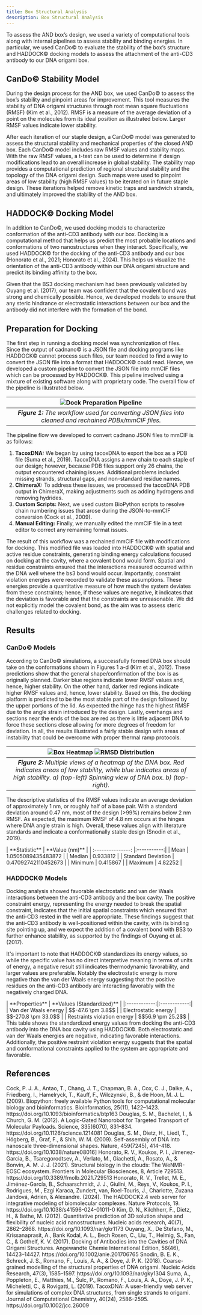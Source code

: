 ```yaml
---
title: Box Structural Analysis
description: Box Structural Analysis
---
```



To assess the AND box’s design, we used a variety of computational tools along with internal pipelines to assess stability and binding energies. In particular, we used CanDo&copy; to evaluate the stability of the box’s structure and HADDOCK&copy; docking models to assess the attachment of the anti-CD3 antibody to our DNA origami box.

## CanDo&copy; Stability Model
During the design process for the AND box, we used CanDo&copy; to assess the box’s stability and pinpoint areas for improvement. This tool measures the stability of DNA origami structures through root mean square fluctuations (RMSF) (Kim et al., 2012). RMSF is a measure of the average deviation of a point on the molecules from its ideal position as illustrated below. Larger RMSF values indicate lower stability.

After each iteration of our staple design, a CanDo&copy; model was generated to assess the structural stability and mechanical properties of the closed AND box. Each CanDo&copy; model includes raw RMSF values and stability maps. With the raw RMSF values, a t-test can be used to determine if design modifications lead to an overall increase in global stability. The stability map provides a computational prediction of regional structural stability and the topology of the DNA origami design. Such maps were used to pinpoint areas of low stability (high RMSF values) to be iterated on in future staple design. These iterations helped remove kinetic traps and sandwich strands, and ultimately improved the stability of the AND box.

## HADDOCK&copy; Docking Model
In addition to CanDo&copy;, we used docking models to characterize conformation of the anti-CD3 antibody with our box. Docking is a computational method that helps us predict the most probable locations and conformations of two nanostructures when they interact. Specifically, we used HADDOCK&copy; for the docking of the anti-CD3 antibody and our box (Honorato et al., 2021; Honorato et al., 2024). This helps us visualize the orientation of the anti-CD3 antibody within our DNA origami structure and predict its binding affinity to the box. 

Given that the BS3 docking mechanism had been previously validated by Ouyang et al. (2017), our team was confident that the covalent bond was strong and chemically possible. Hence, we developed models to ensure that any steric hindrance or electrostatic interactions between our box and the antibody did not interfere with the formation of the bond.

## Preparation for Docking
The first step in running a docking model was synchronization of files. Since the output of cadnano&copy; is a JSON file and docking programs like HADDOCK&copy; cannot process such files, our team needed to find a way to convert the JSON file into a format that HADDOCK&copy; could read. Hence, we developed a custom pipeline to convert the JSON file into mmCIF files which can be processed by HADDOCK&copy;. This pipeline involved using a mixture of existing software along with proprietary code. The overall flow of the pipeline is illustrated below.

| <div className='flex flex-row justify-center'>![Dock Preparation Pipeline](../../../../assets/docking_pipeline.png) </div>|
|:--:|
| ***Figure 1:** The workflow used for converting JSON files into cleaned and rechained PDBx/mmCIF files.* |

The pipeline flow we developed to convert cadnano JSON files to mmCIF is as follows:
<Steps>
1. **TacoxDNA:** We began by using tacoxDNA to export the box as a PDB file (Suma et al., 2019). TacoxDNA assigns a new chain to each staple of our design; however, because PDB files support only 26 chains, the output encountered chaining issues. Additional problems included missing strands, structural gaps, and non-standard residue names.
1. **ChimeraX:** To address these issues, we processed the tacoxDNA PDB output in ChimeraX, making adjustments such as adding hydrogens and removing hydrides.
1. **Custom Scripts:** Next, we used custom BioPython scripts to resolve chain numbering issues that arose during the JSON-to-mmCIF conversion (Cock et al., 2009).
1. **Manual Editing:** Finally, we manually edited the mmCIF file in a text editor to correct any remaining format issues.
</Steps>

The result of this workflow was a rechained mmCIF file with modifications for docking. This modified file was loaded into HADDOCK&copy; with spatial and active residue constraints, generating binding energy calculations focused on docking at the cavity, where a covalent bond would form. Spatial and residue constraints ensured that the interactions measured occurred within the DNA well where the bs3 bond would occur. Importantly, constraint violation energies were recorded to validate these assumptions. These energies provide a quantitative measure of how much the system deviates from these constraints; hence, if these values are negative, it indicates that the deviation is favorable and that the constraints are unreasonable. We did not explicitly model the covalent bond, as the aim was to assess steric challenges related to docking.

## Results
### CanDo&copy; Models
According to CanDo&copy;  simulations, a successfully formed DNA box should take on the conformations shown in Figures 1 a-d (Kim et al., 2012). These predictions show that the general shape/confirmation of the box is as originally planned. Darker blue regions indicate lower RMSF values and, hence, higher stability. On the other hand, darker red regions indicate higher RMSF values and, hence, lower stability. Based on this, the docking platform is predicted to be the most stable part of the design followed by the upper portions of the lid. As expected the hinge has the highest RMSF due to the angle strain introduced by the design. Lastly, overhangs and sections near the ends of the box are red as there is little adjacent DNA to force these sections close allowing for more degrees of freedom for deviation. In all, the results illustrated a fairly stable design with areas of instability that could be overcome with proper thermal ramp protocols.

| <div className='flex flex-col items-center justify-center'>![Box Heatmap](../../../../assets/box-heatmap.gif) ![RMSD Distribution](../../../../assets/rmsd_dist.png)</div> |
|:--:|
| ***Figure 2:** Multiple views of a heatmap of the DNA box. Red indicates areas of low stability, while blue indicates areas of high stability. a) (top-left) Spinning view of DNA box. b) (top-right).* |

The descriptive statistics of the RMSF values indicate an average deviation of approximately 1 nm, or roughly half of a base pair. With a standard deviation around 0.47 nm, most of the design (>99%) remains below 2 nm RMSF. As expected, the maximum RMSF of 4.8 nm occurs at the hinges where DNA angle strain is high. Overall, these values align with literature standards and indicate a conformationally stable design (Snodin et al., 2019).

<div className='flex flex-row justify-center'>
    | **Statistic** | **Value (nm)** |
    | :---------------: |:-----------:|
    | Mean  | 1.0505089435483872      |
    | Median  | 0.933812   |
    | Standard Deviation      | 0.47092742110452673    |
    | Minimum      | 0.415867    |
    | Maximum     | 4.82252      |
</div>

### HADDOCK&copy; Models
Docking analysis showed favorable electrostatic and van der Waals interactions between the anti-CD3 antibody and the box cavity. The positive constraint energy, representing the energy needed to break the spatial constraint, indicates that the initial spatial constraints which ensured that the anti-CD3 rested in the well are appropriate. These findings suggest that the anti-CD3 antibody is well-positioned within the cavity, with its binding site pointing up, and we expect the addition of a covalent bond with BS3 to further enhance stability, as supported by the findings of Ouyang et al. (2017). 

It's important to note that HADDOCK&copy; standardizes its energy values, so while the specific value has no direct interpretive meaning in terms of units of energy, a negative result still indicates thermodynamic favorability, and larger values are preferable. Notably the electrostatic energy is more negative than the van der Waals energy suggesting that the positive residues on the anti-CD3 antibody are interacting favorably with the negatively charged DNA.
<div className='flex flex-row justify-center'>
    | **Properties** | **Values (Standardized)** |
    |:------------:|:------------:|
    | Van der Waals energy  | $$-47.6 \pm 3.8$$       |
    | Electrostatic energy       | $$-270.8 \pm 33.0$$       |
    | Restraints violation energy    | $$56.9 \pm 25.2$$  |
</div>
This table shows the standardized energy values from docking the anti-CD3 antibody into the DNA box cavity using HADDOCK&copy;. Both electrostatic and van der Waals energies are negative, indicating favorable interactions. Additionally, the positive restraint violation energy suggests that the spatial and conformational constraints applied to the system are appropriate and favorable.

## References
<ReferenceList>
Cock, P. J. A., Antao, T., Chang, J. T., Chapman, B. A., Cox, C. J., Dalke, A., Friedberg, I., Hamelryck, T., Kauff, F., Wilczynski, B., & de Hoon, M. J. L. (2009). Biopython: freely available Python tools for computational molecular biology and bioinformatics. Bioinformatics, 25(11), 1422–1423. https://doi.org/10.1093/bioinformatics/btp163
Douglas, S. M., Bachelet, I., & Church, G. M. (2012). A Logic-Gated Nanorobot for Targeted Transport of Molecular Payloads. Science, 335(6070), 831–834. https://doi.org/10.1126/science.1214081
Douglas, S. M., Dietz, H., Liedl, T., Högberg, B., Graf, F., & Shih, W. M. (2009). Self-assembly of DNA into nanoscale three-dimensional shapes. Nature, 459(7245), 414–418. https://doi.org/10.1038/nature08016]
Honorato, R. V., Koukos, P. I., Jimenez-Garcia, B., Tsaregorodtsev, A., Verlato, M., Giachetti, A., Rosato, A., & Bonvin, A. M. J. J. (2021). Structural biology in the clouds: The WeNMR-EOSC ecosystem. Frontiers in Molecular Biosciences, 8, Article 729513. https://doi.org/10.3389/fmolb.2021.729513
Honorato, R. V., Trellet, M. E., Jiménez-García, B., Schaarschmidt, J. J., Giulini, M., Reys, V., Koukos, P. I., Rodrigues, M., Ezgi Karaca, Zundert, van, Roel-Touris, J., Charlotte, Zuzana Jandová, Adrien, & Alexandre. (2024). The HADDOCK2.4 web server for integrative modeling of biomolecular complexes. Nature Protocols, 19. https://doi.org/10.1038/s41596-024-01011-0
Kim, D. N., Kilchherr, F., Dietz, H., & Bathe, M. (2012). Quantitative prediction of 3D solution shape and flexibility of nucleic acid nanostructures. Nucleic acids research, 40(7), 2862–2868. https://doi.org/10.1093/nar/gkr1173
Ouyang, X., De Stefano, M., Krissanaprasit, A., Bank Kodal, A. L., Bech Rosen, C., Liu, T., Helmig, S., Fan, C., & Gothelf, K. V. (2017). Docking of Antibodies into the Cavities of DNA Origami Structures. Angewandte Chemie International Edition, 56(46), 14423–14427. https://doi.org/10.1002/anie.201706765
Snodin, B. E. K., Schreck, J. S., Romano, F., Louis, A. A., & Doye, J. P. K. (2018). Coarse-grained modelling of the structural properties of DNA origami. Nucleic Acids Research, 47(3), 1585–1597. https://doi.org/10.1093/nar/gky1304
Suma, A., Poppleton, E., Matthies, M., Šulc, P., Romano, F., Louis, A. A., Doye, J. P. K., Micheletti, C., & Rovigatti, L. (2019). TacoxDNA: A user-friendly web server for simulations of complex DNA structures, from single strands to origami. Journal of Computational Chemistry, 40(24), 2586–2595. https://doi.org/10.1002/jcc.26009
</ReferenceList>